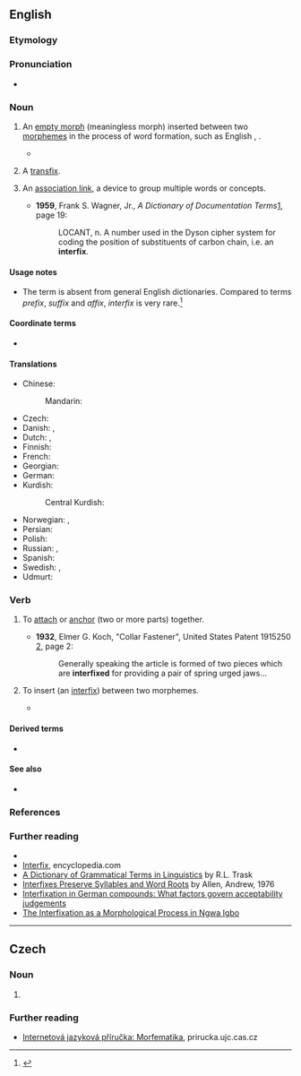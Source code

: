==English==

===Etymology===
{{prefix|en|inter|fix}}

===Pronunciation===
* {{hyphenation|en|in|ter|fix}}

===Noun===
{{wikipedia}}
{{en-noun}}

# {{senseid|en|inserted between}} {{lb|en|linguistic morphology}} An [[empty morph]] (meaningless morph) inserted between two [[morphemes]] in the process of word formation, such as English {{m|en|-o-}}, {{m|en|-i-}}.
#* {{quote-book|en|year=2004|author=Francis Katamba|title=Morphology: Critical Concepts in Linguistics|url=https://books.google.com/books?id=QBsKpjIh3J8C&pg=PA187&dq=%22interfix%22|page=187|isbn=0415270790
|passage=An empty morph is an '''interfix''' if it fulfills all of the following three conditions (Dressier, 1985f).}}
# {{lb|en|linguistic morphology}} A [[transfix]].
# {{lb|en|computing|information retrieval|dated}} An [[association link]], a device to group multiple words or concepts.
#* '''1959''', Frank S. Wagner, Jr., ''A Dictionary of Documentation Terms''[http://books.google.com/books?id=MlgZAAAAMAAJ], page 19:
#*: LOCANT, n. A number used in the Dyson cipher system for coding the position of substituents of carbon chain, i.e. an '''interfix'''.

====Usage notes====
* The term is absent from general English dictionaries. Compared to terms ''prefix'', ''suffix'' and ''affix'', ''interfix'' is very rare.<ref>{{R:GNV|prefix,suffix,affix,(interfix*500)}}</ref>

====Coordinate terms====
* {{affixes}}

====Translations====
{{trans-top|an empty morph inserted between two morphemes}}
* Chinese:
*: Mandarin: {{t-needed|cmn}}
* Czech: {{t|cs|interfix|m}}
* Danish: {{t+|da|bindebogstav|c}}, {{t+|da|interfiks|n}}
* Dutch: {{t+|nl|invoegsel|n}}, {{t+|nl|interfix|n}}
* Finnish: {{t|fi|interfiksi}}
* French: {{t+|fr|interfixe|m}}
* Georgian: {{t|ka|ინტერფიქსი}}
* German: {{t+|de|Fugenelement|n}}
* Kurdish:
*: Central Kurdish: {{t|ckb|نێوانگِر}}
{{trans-mid}}
* Norwegian: {{t|no|fugemorfem|n}}, {{t|no|interfiks|n}}
* Persian: {{t|fa|میان‌وند|tr=miyân-vand|sc=fa-Arab}}
* Polish: {{t+|pl|międzyrostek|m}}
* Russian: {{t+|ru|интерфикс|m|sc=Cyrl}} {{qualifier|formal}}, {{t|ru|соединительный аффикс|f|sc=Cyrl}} {{qualifier|formal}}
* Spanish: {{t+|es|interfijo|m}}
* Swedish: {{t+|sv|fogemorfem|n}}, {{t+|sv|interfix|n}}
* Udmurt: {{t|udm|висӥтэт}}
{{trans-bottom}}

===Verb===
{{en-verb}}

# {{lb|en|engineering|transitive}} To [[attach]] or [[anchor]] (two or more parts) together.
#* '''1932''', Elmer G. Koch, "Collar Fastener", United States Patent 1915250 [http://www.google.com/patents?id=tpZPAAAAEBAJ], page 2:
#*: Generally speaking the article is formed of two pieces which are '''interfixed''' for providing a pair of spring urged jaws...
# {{lb|en|linguistic morphology|transitive}} To insert (an [[interfix]]) between two morphemes.
#* {{quote-book|en|year=2001|author=Wolfgang U. Dressler|author2=et al|chapter=The Processing of '''interfixed''' German compounds|title=Yearbook of Morphology 1999|url=http://books.google.com/books?id=igymN2VyWB8C|page=185|isbn=079236631X
|passage=Our goal in the construction of this task was to isolate and highlight the relationship between the '''interfixed''' and free forms of the initial constituent.}}

====Derived terms====
* {{l|en|interfixation}}

====See also====
* {{l|en|epenthesis}}

===References===
<references/>

===Further reading===
* {{R:OneLook}}
* [https://www.encyclopedia.com/humanities/encyclopedias-almanacs-transcripts-and-maps/interfix Interfix], encyclopedia.com
* [https://books.google.com/books?id=AovFHiW2BgcC&pg=PA144&dq=interfix A Dictionary of Grammatical Terms in Linguistics] by  R.L. Trask
* [https://escholarship.org/uc/item/1qs6k0j1 Interfixes Preserve Syllables and Word Roots] by Allen, Andrew, 1976
* [https://www.italian-journal-linguistics.com/app/uploads/2021/05/07.libben.pdf Interfixation in German compounds: What factors govern acceptability judgements]
* [http://www.arcnjournals.org/images/ARC-IJHSSWPEA-11-6-1.pdf The Interfixation as a Morphological Process in Ngwa Igbo]

----

==Czech==

===Noun===
{{cs-noun|g=m}}

# {{l|en|interfix}}

===Further reading===
* [https://prirucka.ujc.cas.cz/?id=778 Internetová jazyková příručka: Morfematika], prirucka.ujc.cas.cz